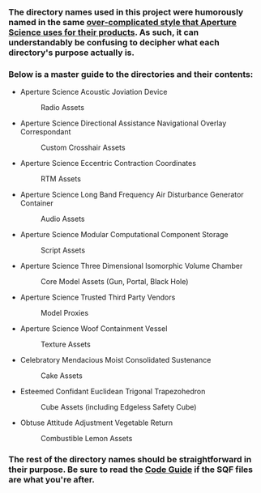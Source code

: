 === The directory names used in this project were humorously named in the same [https://half-life.fandom.com/wiki/1500_Megawatt_Aperture_Science_Heavy_Duty_Super-Colliding_Super_Button over-complicated style that Aperture Science uses for their products]. As such, it can understandably be confusing to decipher what each directory's purpose actually is. ===

=== '''Below is a master guide to the directories and their contents:''' ===

*Aperture Science Acoustic Joviation Device
*:Radio Assets
*Aperture Science Directional Assistance Navigational Overlay Correspondant
*:Custom Crosshair Assets
*Aperture Science Eccentric Contraction Coordinates
*:RTM Assets
*Aperture Science Long Band Frequency Air Disturbance Generator Container
*:Audio Assets
*Aperture Science Modular Computational Component Storage
*:Script Assets
*Aperture Science Three Dimensional Isomorphic Volume Chamber
*:Core Model Assets (Gun, Portal, Black Hole)
*Aperture Science Trusted Third Party Vendors
*:Model Proxies
*Aperture Science Woof Containment Vessel 
*:Texture Assets
*Celebratory Mendacious Moist Consolidated Sustenance
*:Cake Assets
*Esteemed Confidant Euclidean Trigonal Trapezohedron
*:Cube Assets (including Edgeless Safety Cube)
*Obtuse Attitude Adjustment Vegetable Return
*:Combustible Lemon Assets

=== The rest of the directory names should be straightforward in their purpose. Be sure to read the [[Code Guide]] if the SQF files are what you're after. ===